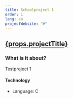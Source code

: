 ```yaml
---
title: Schoolproject 1
order: 1
lang: en
projectWebsite: "#"
---
```



<h2>
  <a href={props.projectWebsite}>{props.projectTitle}</a>
</h2>

<ProjectImage
  currentProject={props.currentProject}
  projectWebsite={props.projectWebsite}
  projectTitle={props.projectTitle}
/>

### What is it about?

Testproject 1

#### Technology

- Language: C
